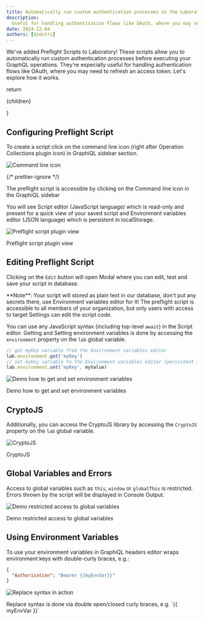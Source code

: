 ```yaml
---
title: Automatically run custom authentication processes in the Laboratory
description:
  Useful for handling authentication flows like OAuth, where you may need to refresh an access token
date: 2024-12-04
authors: [dimitri]
---
```



We've added Preflight Scripts to Laboratory! These scripts allow you to automatically run custom
authentication processes before executing your GraphQL operations. They're especially useful for
handling authentication flows like OAuth, where you may need to refresh an access token. Let's
explore how it works.

  return <p className="text-center text-sm italic">{children}</p>
}

## Configuring Preflight Script

To create a script click on the command line icon (right after Operation Collections plugin icon) in
GraphiQL sidebar section.

![Command line icon](./command-line-icon.png)

{/* prettier-ignore */}
<Caption>The preflight script is accessible by clicking on the Command line icon in the GraphiQL sidebar</Caption>

You will see Script editor (JavaScript language) which is read-only and present for a quick view of
your saved script and Environment variables editor (JSON language) which is persistent in
localStorage.

![Preflight script plugin view](./preflight-script-plugin.png)

<Caption>Preflight script plugin view</Caption>

## Editing Preflight Script

Clicking on the `Edit` button will open Modal where you can edit, test and save your script in
database.

<Callout type="warning">
  **Note**: Your script will stored as plain text in our database, don't put any secrets there, use
  Environment variables editor for it! The preflight script is accessible to all members of your
  organization, but only users with access to target Settings can edit the script code.
</Callout>

You can use any JavaScript syntax (including top-level `await`) in the Script editor. Getting and
Setting environment variables is done by accessing the `environment` property on the `lab` global
variable.

```js
// get myKey variable from the Environment variables editor
lab.environment.get('myKey')
// set myKey variable to the Environment variables editor (persistent in localStorage)
lab.environment.set('myKey', myValue)
```

![Demo how to get and set environment variables](./get-and-set-env-vars.png)

<Caption>Demo how to get and set environment variables</Caption>

## CryptoJS

Additionally, you can access the CryptoJS library by accessing the `CryptoJS` property on the `lab`
global variable.

![CryptoJS](./crypto-js.png)

<Caption>CryptoJS</Caption>

## Global Variables and Errors

Access to global variables such as `this`, `window` or `globalThis` is restricted. Errors thrown by the script will be displayed in Console Output.

![Demo restricted access to global variables](./unable-to-access-global-variables.png)

<Caption>Demo restricted access to global variables</Caption>

## Using Environment Variables

To use your environment variables in GraphiQL headers editor wraps environment keys with
double-curly braces, e.g.:

```json filename="Headers" /{{myEnvVar}}/
{
  "Authorization": "Bearer {{myEnvVar}}"
}
```

![Replace syntax in action](./replace-syntax.png)

<Caption>Replace syntax is done via double open/closed curly braces, e.g. `{{ myEnvVar }}`</Caption>
